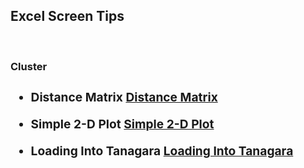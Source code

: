 <h2>Excel Screen Tips</h2>
<p>&nbsp;</p>

<h3><p><strong> Cluster </p><h3>
<ul>
<li>
<p><strong>Distance Matrix</strong> <a href="https://youtu.be/VdnpeIkhZCw">Distance Matrix</a> </p>
</li>
</ul>

<ul>
<li>
<p><strong>Simple 2-D Plot</strong> <a href="https://youtu.be/IcE9s29aEuA">Simple 2-D Plot</a> </p>
</li>
</ul>

<ul>
<li>
<p><strong>Loading Into Tanagara</strong> <a href="https://youtu.be/P_8Y_00i288">Loading Into Tanagara</a> </p>
</li>
</ul>


